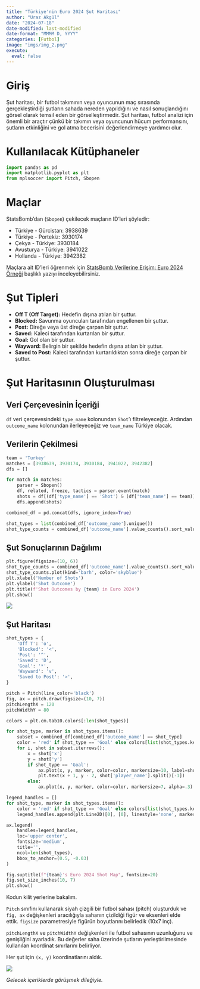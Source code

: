 ```yaml
---
title: "Türkiye'nin Euro 2024 Şut Haritası"
author: "Uraz Akgül"
date: "2024-07-18"
date-modified: last-modified
date-format: "MMMM D, YYYY"
categories: [Futbol]
image: "imgs/img_2.png"
execute:
  eval: false
---
```


# Giriş

Şut haritası, bir futbol takımının veya oyuncunun maç sırasında gerçekleştirdiği şutların sahada nereden yapıldığını ve nasıl sonuçlandığını görsel olarak temsil eden bir görselleştirmedir. Şut haritası, futbol analizi için önemli bir araçtır çünkü bir takımın veya oyuncunun hücum performansını, şutların etkinliğini ve gol atma becerisini değerlendirmeye yardımcı olur.

# Kullanılacak Kütüphaneler

```python

import pandas as pd
import matplotlib.pyplot as plt
from mplsoccer import Pitch, Sbopen

```

# Maçlar

StatsBomb'dan (`Sbopen`) çekilecek maçların ID'leri şöyledir:

* Türkiye - Gürcistan: 3938639
* Türkiye - Portekiz: 3930174
* Çekya - Türkiye: 3930184
* Avusturya - Türkiye: 3941022
* Hollanda - Türkiye: 3942382

Maçlara ait ID'leri öğrenmek için [StatsBomb Verilerine Erişim: Euro 2024 Örneği](https://urazakgul.github.io/python-blog/posts/post_22/){.external target="_blank"} başlıklı yazıyı inceleyebilirsiniz.

# Şut Tipleri

* **Off T (Off Target):** Hedefin dışına atılan bir şuttur.
* **Blocked:** Savunma oyuncuları tarafından engellenen bir şuttur.
* **Post:** Direğe veya üst direğe çarpan bir şuttur.
* **Saved:** Kaleci tarafından kurtarılan bir şuttur.
* **Goal:** Gol olan bir şuttur.
* **Wayward:** Belirgin bir şekilde hedefin dışına atılan bir şuttur.
* **Saved to Post:** Kaleci tarafından kurtarıldıktan sonra direğe çarpan bir şuttur.

# Şut Haritasının Oluşturulması

## Veri Çerçevesinin İçeriği

`df` veri çerçevesindeki `type_name` kolonundan `Shot`'ı filtreleyeceğiz. Ardından `outcome_name` kolonundan ilerleyeceğiz ve `team_name` Türkiye olacak.

## Verilerin Çekilmesi

```python

team = 'Turkey'
matches = [3938639, 3930174, 3930184, 3941022, 3942382]
dfs = []

for match in matches:
    parser = Sbopen()
    df, related, freeze, tactics = parser.event(match)
    shots = df[(df['type_name'] == 'Shot') & (df['team_name'] == team)].set_index('id')
    dfs.append(shots)

combined_df = pd.concat(dfs, ignore_index=True)

shot_types = list(combined_df['outcome_name'].unique())
shot_type_counts = combined_df['outcome_name'].value_counts().sort_values()

```

## Şut Sonuçlarının Dağılımı

```python

plt.figure(figsize=(10, 6))
shot_type_counts = combined_df['outcome_name'].value_counts().sort_values()
shot_type_counts.plot(kind='barh', color='skyblue')
plt.xlabel('Number of Shots')
plt.ylabel('Shot Outcome')
plt.title(f'Shot Outcomes by {team} in Euro 2024')
plt.show()

```

![](imgs/img_1.png)

## Şut Haritası

```python

shot_types = {
    'Off T': 'o',
    'Blocked': '<',
    'Post': '^',
    'Saved': 'D',
    'Goal': '*',
    'Wayward': 'v',
    'Saved to Post': '>',
}

pitch = Pitch(line_color='black')
fig, ax = pitch.draw(figsize=(10, 7))
pitchLengthX = 120
pitchWidthY = 80

colors = plt.cm.tab10.colors[:len(shot_types)]

for shot_type, marker in shot_types.items():
    subset = combined_df[combined_df['outcome_name'] == shot_type]
    color = 'red' if shot_type == 'Goal' else colors[list(shot_types.keys()).index(shot_type)]
    for i, shot in subset.iterrows():
        x = shot['x']
        y = shot['y']
        if shot_type == 'Goal':
            ax.plot(x, y, marker, color=color, markersize=10, label=shot_type)
            plt.text(x + 1, y - 2, shot['player_name'].split()[-1])
        else:
            ax.plot(x, y, marker, color=color, markersize=7, alpha=.3)

legend_handles = []
for shot_type, marker in shot_types.items():
    color = 'red' if shot_type == 'Goal' else colors[list(shot_types.keys()).index(shot_type)]
    legend_handles.append(plt.Line2D([0], [0], linestyle='none', marker=marker, markersize=10, color=color, alpha=0.3, label=shot_type))

ax.legend(
    handles=legend_handles,
    loc='upper center',
    fontsize='medium',
    title='',
    ncol=len(shot_types),
    bbox_to_anchor=(0.5, -0.03)
)

fig.suptitle(f"{team}'s Euro 2024 Shot Map", fontsize=20)
fig.set_size_inches(10, 7)
plt.show()

```

Kodun kilit yerlerine bakalım.

`Pitch` sınıfını kullanarak siyah çizgili bir futbol sahası (pitch) oluşturduk ve `fig, ax` değişkenleri aracılığıyla sahanın çizildiği figür ve eksenleri elde ettik. `figsize` parametresiyle figürün boyutlarını belirledik (10x7 inç).

`pitchLengthX` ve `pitchWidthY` değişkenleri ile futbol sahasının uzunluğunu ve genişliğini ayarladık. Bu değerler saha üzerinde şutların yerleştirilmesinde kullanılan koordinat sınırlarını belirliyor.

Her şut için `(x, y)` koordinatlarını aldık.

![](imgs/img_2.png)

*Gelecek içeriklerde görüşmek dileğiyle.*